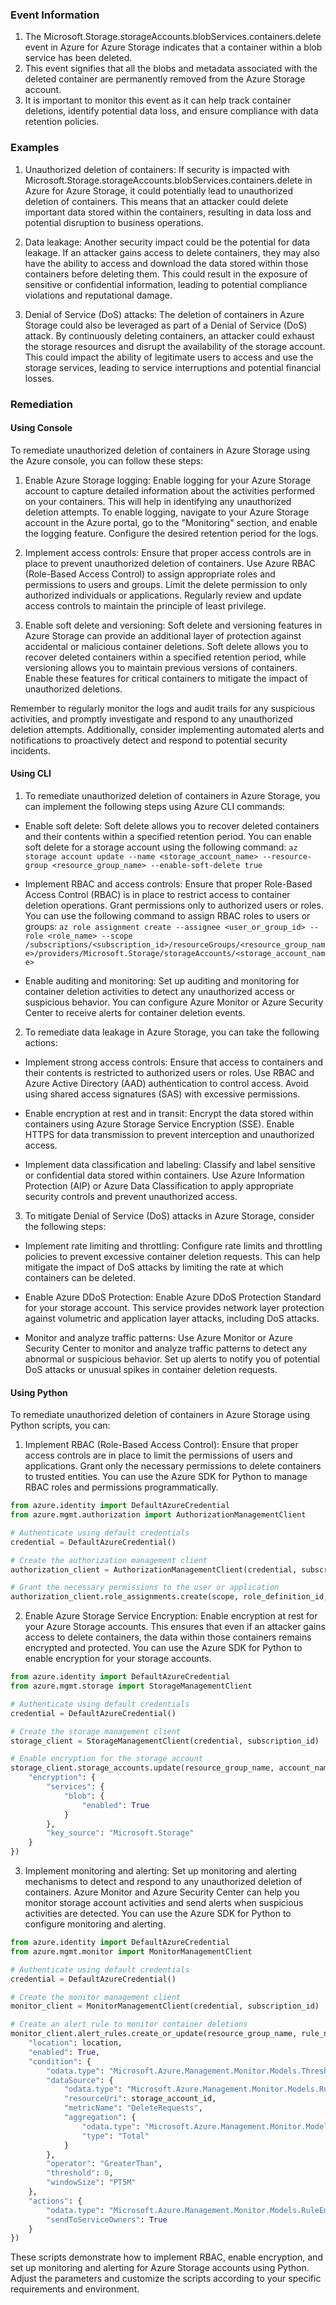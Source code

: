 
### Event Information

1. The Microsoft.Storage.storageAccounts.blobServices.containers.delete event in Azure for Azure Storage indicates that a container within a blob service has been deleted.
2. This event signifies that all the blobs and metadata associated with the deleted container are permanently removed from the Azure Storage account.
3. It is important to monitor this event as it can help track container deletions, identify potential data loss, and ensure compliance with data retention policies.


### Examples

1. Unauthorized deletion of containers: If security is impacted with Microsoft.Storage.storageAccounts.blobServices.containers.delete in Azure for Azure Storage, it could potentially lead to unauthorized deletion of containers. This means that an attacker could delete important data stored within the containers, resulting in data loss and potential disruption to business operations.

2. Data leakage: Another security impact could be the potential for data leakage. If an attacker gains access to delete containers, they may also have the ability to access and download the data stored within those containers before deleting them. This could result in the exposure of sensitive or confidential information, leading to potential compliance violations and reputational damage.

3. Denial of Service (DoS) attacks: The deletion of containers in Azure Storage could also be leveraged as part of a Denial of Service (DoS) attack. By continuously deleting containers, an attacker could exhaust the storage resources and disrupt the availability of the storage account. This could impact the ability of legitimate users to access and use the storage services, leading to service interruptions and potential financial losses.

### Remediation

#### Using Console

To remediate unauthorized deletion of containers in Azure Storage using the Azure console, you can follow these steps:

1. Enable Azure Storage logging: Enable logging for your Azure Storage account to capture detailed information about the activities performed on your containers. This will help in identifying any unauthorized deletion attempts. To enable logging, navigate to your Azure Storage account in the Azure portal, go to the "Monitoring" section, and enable the logging feature. Configure the desired retention period for the logs.

2. Implement access controls: Ensure that proper access controls are in place to prevent unauthorized deletion of containers. Use Azure RBAC (Role-Based Access Control) to assign appropriate roles and permissions to users and groups. Limit the delete permission to only authorized individuals or applications. Regularly review and update access controls to maintain the principle of least privilege.

3. Enable soft delete and versioning: Soft delete and versioning features in Azure Storage can provide an additional layer of protection against accidental or malicious container deletions. Soft delete allows you to recover deleted containers within a specified retention period, while versioning allows you to maintain previous versions of containers. Enable these features for critical containers to mitigate the impact of unauthorized deletions.

Remember to regularly monitor the logs and audit trails for any suspicious activities, and promptly investigate and respond to any unauthorized deletion attempts. Additionally, consider implementing automated alerts and notifications to proactively detect and respond to potential security incidents.

#### Using CLI

1. To remediate unauthorized deletion of containers in Azure Storage, you can implement the following steps using Azure CLI commands:

- Enable soft delete: Soft delete allows you to recover deleted containers and their contents within a specified retention period. You can enable soft delete for a storage account using the following command:
  `az storage account update --name <storage_account_name> --resource-group <resource_group_name> --enable-soft-delete true`

- Implement RBAC and access controls: Ensure that proper Role-Based Access Control (RBAC) is in place to restrict access to container deletion operations. Grant permissions only to authorized users or roles. You can use the following command to assign RBAC roles to users or groups:
  `az role assignment create --assignee <user_or_group_id> --role <role_name> --scope /subscriptions/<subscription_id>/resourceGroups/<resource_group_name>/providers/Microsoft.Storage/storageAccounts/<storage_account_name>`

- Enable auditing and monitoring: Set up auditing and monitoring for container deletion activities to detect any unauthorized access or suspicious behavior. You can configure Azure Monitor or Azure Security Center to receive alerts for container deletion events.

2. To remediate data leakage in Azure Storage, you can take the following actions:

- Implement strong access controls: Ensure that access to containers and their contents is restricted to authorized users or roles. Use RBAC and Azure Active Directory (AAD) authentication to control access. Avoid using shared access signatures (SAS) with excessive permissions.

- Enable encryption at rest and in transit: Encrypt the data stored within containers using Azure Storage Service Encryption (SSE). Enable HTTPS for data transmission to prevent interception and unauthorized access.

- Implement data classification and labeling: Classify and label sensitive or confidential data stored within containers. Use Azure Information Protection (AIP) or Azure Data Classification to apply appropriate security controls and prevent unauthorized access.

3. To mitigate Denial of Service (DoS) attacks in Azure Storage, consider the following steps:

- Implement rate limiting and throttling: Configure rate limits and throttling policies to prevent excessive container deletion requests. This can help mitigate the impact of DoS attacks by limiting the rate at which containers can be deleted.

- Enable Azure DDoS Protection: Enable Azure DDoS Protection Standard for your storage account. This service provides network layer protection against volumetric and application layer attacks, including DoS attacks.

- Monitor and analyze traffic patterns: Use Azure Monitor or Azure Security Center to monitor and analyze traffic patterns to detect any abnormal or suspicious behavior. Set up alerts to notify you of potential DoS attacks or unusual spikes in container deletion requests.

#### Using Python

To remediate unauthorized deletion of containers in Azure Storage using Python scripts, you can:

1. Implement RBAC (Role-Based Access Control): Ensure that proper access controls are in place to limit the permissions of users and applications. Grant only the necessary permissions to delete containers to trusted entities. You can use the Azure SDK for Python to manage RBAC roles and permissions programmatically.

```python
from azure.identity import DefaultAzureCredential
from azure.mgmt.authorization import AuthorizationManagementClient

# Authenticate using default credentials
credential = DefaultAzureCredential()

# Create the authorization management client
authorization_client = AuthorizationManagementClient(credential, subscription_id)

# Grant the necessary permissions to the user or application
authorization_client.role_assignments.create(scope, role_definition_id, principal_id)
```

2. Enable Azure Storage Service Encryption: Enable encryption at rest for your Azure Storage accounts. This ensures that even if an attacker gains access to delete containers, the data within those containers remains encrypted and protected. You can use the Azure SDK for Python to enable encryption for your storage accounts.

```python
from azure.identity import DefaultAzureCredential
from azure.mgmt.storage import StorageManagementClient

# Authenticate using default credentials
credential = DefaultAzureCredential()

# Create the storage management client
storage_client = StorageManagementClient(credential, subscription_id)

# Enable encryption for the storage account
storage_client.storage_accounts.update(resource_group_name, account_name, {
    "encryption": {
        "services": {
            "blob": {
                "enabled": True
            }
        },
        "key_source": "Microsoft.Storage"
    }
})
```

3. Implement monitoring and alerting: Set up monitoring and alerting mechanisms to detect and respond to any unauthorized deletion of containers. Azure Monitor and Azure Security Center can help you monitor storage account activities and send alerts when suspicious activities are detected. You can use the Azure SDK for Python to configure monitoring and alerting.

```python
from azure.identity import DefaultAzureCredential
from azure.mgmt.monitor import MonitorManagementClient

# Authenticate using default credentials
credential = DefaultAzureCredential()

# Create the monitor management client
monitor_client = MonitorManagementClient(credential, subscription_id)

# Create an alert rule to monitor container deletions
monitor_client.alert_rules.create_or_update(resource_group_name, rule_name, {
    "location": location,
    "enabled": True,
    "condition": {
        "odata.type": "Microsoft.Azure.Management.Monitor.Models.ThresholdRuleCondition",
        "dataSource": {
            "odata.type": "Microsoft.Azure.Management.Monitor.Models.RuleMetricDataSource",
            "resourceUri": storage_account_id,
            "metricName": "DeleteRequests",
            "aggregation": {
                "odata.type": "Microsoft.Azure.Management.Monitor.Models.AggregationType",
                "type": "Total"
            }
        },
        "operator": "GreaterThan",
        "threshold": 0,
        "windowSize": "PT5M"
    },
    "actions": {
        "odata.type": "Microsoft.Azure.Management.Monitor.Models.RuleEmailAction",
        "sendToServiceOwners": True
    }
})
```

These scripts demonstrate how to implement RBAC, enable encryption, and set up monitoring and alerting for Azure Storage accounts using Python. Adjust the parameters and customize the scripts according to your specific requirements and environment.

